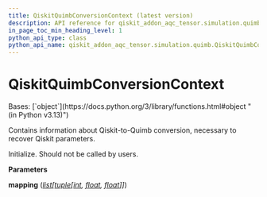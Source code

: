 ```yaml
---
title: QiskitQuimbConversionContext (latest version)
description: API reference for qiskit_addon_aqc_tensor.simulation.quimb.QiskitQuimbConversionContext in the latest version of qiskit-addon-aqc-tensor
in_page_toc_min_heading_level: 1
python_api_type: class
python_api_name: qiskit_addon_aqc_tensor.simulation.quimb.QiskitQuimbConversionContext
---
```


# QiskitQuimbConversionContext

<Class id="qiskit_addon_aqc_tensor.simulation.quimb.QiskitQuimbConversionContext" isDedicatedPage={true} github="https://github.com/Qiskit/qiskit-addon-aqc-tensor/tree/stable/0.2/qiskit_addon_aqc_tensor/simulation/quimb/__init__.py#L204-L209" signature="QiskitQuimbConversionContext(mapping, /)" modifiers="class">
  Bases: [`object`](https://docs.python.org/3/library/functions.html#object "(in Python v3.13)")

  Contains information about Qiskit-to-Quimb conversion, necessary to recover Qiskit parameters.

  Initialize. Should not be called by users.

  **Parameters**

  **mapping** ([*list*](https://docs.python.org/3/library/stdtypes.html#list "(in Python v3.13)")*\[*[*tuple*](https://docs.python.org/3/library/stdtypes.html#tuple "(in Python v3.13)")*\[*[*int*](https://docs.python.org/3/library/functions.html#int "(in Python v3.13)")*,* [*float*](https://docs.python.org/3/library/functions.html#float "(in Python v3.13)")*,* [*float*](https://docs.python.org/3/library/functions.html#float "(in Python v3.13)")*]]*)
</Class>

